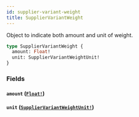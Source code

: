 ```yaml
---
id: supplier-variant-weight
title: SupplierVariantWeight
---
```


Object to indicate both amount and unit of weight.

```graphql
type SupplierVariantWeight {
  amount: Float!
  unit: SupplierVariantWeightUnit!
}
```

### Fields

#### `amount` ([`Float!`](/developers/supplier-apis/supply-api/graphql/reference/scalars/float))

#### `unit` ([`SupplierVariantWeightUnit!`](/developers/supplier-apis/supply-api/graphql/reference/enums/supplier-variant-weight-unit))
